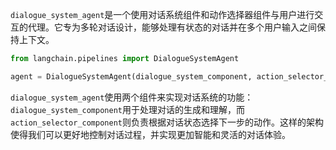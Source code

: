 `dialogue_system_agent`是一个使用对话系统组件和动作选择器组件与用户进行交互的代理。它专为多轮对话设计，能够处理有状态的对话并在多个用户输入之间保持上下文。

```python
from langchain.pipelines import DialogueSystemAgent

agent = DialogueSystemAgent(dialogue_system_component, action_selector_component)
```

`dialogue_system_agent`使用两个组件来实现对话系统的功能：`dialogue_system_component`用于处理对话的生成和理解，而`action_selector_component`则负责根据对话状态选择下一步的动作。这样的架构使得我们可以更好地控制对话过程，并实现更加智能和灵活的对话体验。

